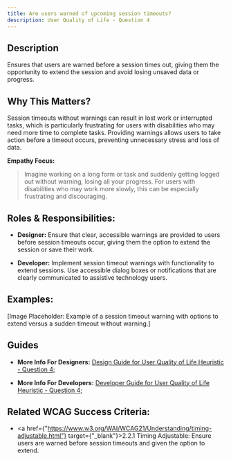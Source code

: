 ```yaml
---
title: Are users warned of upcoming session timeouts?
description: User Quality of Life - Question 4
---
```


## Description

Ensures that users are warned before a session times out, giving them the opportunity to extend the session and avoid losing unsaved data or progress.

## Why This Matters?

Session timeouts without warnings can result in lost work or interrupted tasks, which is particularly frustrating for users with disabilities who may need more time to complete tasks. Providing warnings allows users to take action before a timeout occurs, preventing unnecessary stress and loss of data.

**Empathy Focus:**
> Imagine working on a long form or task and suddenly getting logged out without warning, losing all your progress. For users with disabilities who may work more slowly, this can be especially frustrating and discouraging.

## Roles & Responsibilities:

- **Designer:** Ensure that clear, accessible warnings are provided to users before session timeouts occur, giving them the option to extend the session or save their work.

- **Developer:** Implement session timeout warnings with functionality to extend sessions. Use accessible dialog boxes or notifications that are clearly communicated to assistive technology users.

## Examples:

[Image Placeholder: Example of a session timeout warning with options to extend versus a sudden timeout without warning.]

## Guides

- **More Info For Designers:** <a href="/docs/design-guide/user-quality-of-life/question-4">Design Guide for User Quality of Life Heuristic - Question 4;</a>

- **More Info For Developers:** <a href="/docs/developer-guide/user-quality-of-life/question-4">Developer Guide for User Quality of Life Heuristic - Question 4;</a>

## Related WCAG Success Criteria:

- <a href={"https://www.w3.org/WAI/WCAG21/Understanding/timing-adjustable.html"} target={"_blank"}>2.2.1 Timing Adjustable</a>: Ensure users are warned before session timeouts and given the option to extend.
